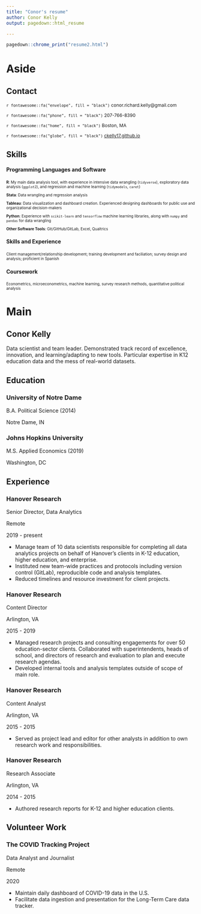 ```yaml
---
title: "Conor's resume"
author: Conor Kelly
output: pagedown::html_resume

---
```

```r
pagedown::chrome_print("resume2.html")
```



Aside
====================================


Contact
------------------------------------

<p style="font-size:12px">`r fontawesome::fa("envelope", fill = "black")` conor.richard.kelly@gmail.com </p>

<p style="font-size:12px">`r fontawesome::fa("phone", fill = "black")` 207-766-8390</p>

<p style="font-size:12px">`r fontawesome::fa("home", fill = "black")` Boston, MA</p>

<p style="font-size:12px">`r fontawesome::fa("globe", fill = "black")` [ckelly17.github.io](ckelly17.github.io)</p>


Skills
------------------------------------


#### Programming Languages and Software
<p style="font-size:10px">**R**: My main data analysis tool, with experience in intensive data wrangling (`tidyverse`), exploratory data analysis (`ggplot2`), and regression and machine learning (`tidymodels`, `caret`)
<br> </p>
<p style="font-size:10px">**Stata**: Data wrangling and regression analysis 
<br> </p>

<p style="font-size:10px">**Tableau**: Data visualization and dashboard creation. Experienced designing dashboards for public use and organizational decision-makers <br> </p>

<p style="font-size:10px">**Python**: Experience with `scikit-learn` and `tensorflow` machine learning libraries, along with `numpy` and `pandas` for data wrangling </p>

<p style="font-size:10px">**Other Software Tools**: Git/GitHub/GitLab, Excel, Qualtrics </p>

#### Skills and Experience
<p style="font-size:10px">
Client management/relationship development; training development and faciliation; survey design and analysis; proficient in Spanish  </p>

#### Coursework
<p style="font-size:10px">Econometrics, microeconometrics, machine learning, survey research
methods, quantitative political analysis </p>




Main
====================================

Conor Kelly {#title}
------------------------------------

Data scientist and team leader. Demonstrated track record of excellence, innovation, and learning/adapting to new tools. Particular expertise in K12 education data and the mess of real-world datasets.

Education {data-icon=graduation-cap}
------------------------------------

### University of Notre Dame

B.A. Political Science (2014)

Notre Dame, IN

### Johns Hopkins University

M.S. Applied Economics (2019)

Washington, DC


Experience {data-icon=briefcase}
------------------------------------

### Hanover Research

Senior Director, Data Analytics

Remote

2019 - present

- Manage team of 10 data scientists responsible for completing all data analytics projects on behalf of Hanover's clients in K-12 education, higher education, and enterprise.
- Instituted new team-wide practices and protocols including version control (GitLab), reproducible code and analysis templates.
- Reduced timelines and resource investment for client projects.


### Hanover Research

Content Director

Arlington, VA

2015 - 2019

- Managed research projects and consulting engagements for over 50 education-sector clients. Collaborated with superintendents, heads of school, and directors of research and evaluation to plan and execute research agendas.
- Developed internal tools and analysis templates outside of scope of main role.

### Hanover Research

Content Analyst

Arlington, VA

2015 - 2015

- Served as project lead and editor for other analysts in addition to own research work and responsibilities.

### Hanover Research

Research Associate

Arlington, VA

2014 - 2015

- Authored research reports for K-12 and higher education clients.

Volunteer Work {data-icon=handshake}
------------------------------------

### The COVID Tracking Project

Data Analyst and Journalist

Remote

2020

- Maintain daily dashboard of COVID-19 data in the U.S.
- Facilitate data ingestion and presentation for the Long-Term Care data tracker.

